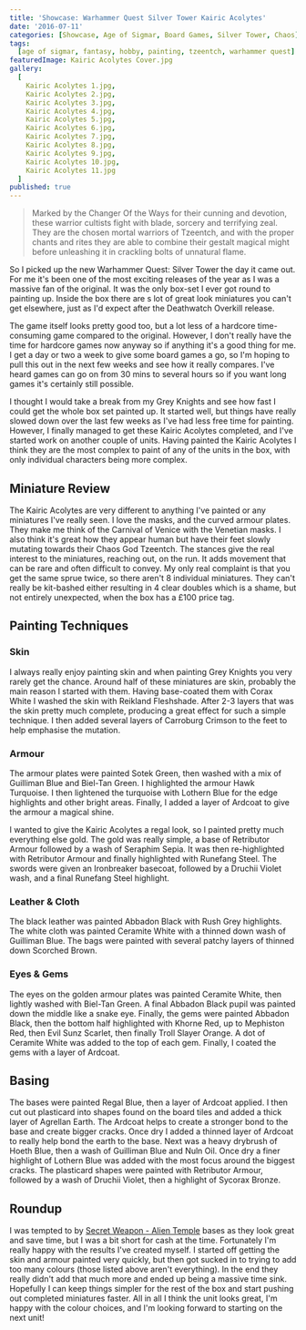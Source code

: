 ```yaml
---
title: 'Showcase: Warhammer Quest Silver Tower Kairic Acolytes'
date: '2016-07-11'
categories: [Showcase, Age of Sigmar, Board Games, Silver Tower, Chaos]
tags:
  [age of sigmar, fantasy, hobby, painting, tzeentch, warhammer quest]
featuredImage: Kairic Acolytes Cover.jpg
gallery:
  [
    Kairic Acolytes 1.jpg,
    Kairic Acolytes 2.jpg,
    Kairic Acolytes 3.jpg,
    Kairic Acolytes 4.jpg,
    Kairic Acolytes 5.jpg,
    Kairic Acolytes 6.jpg,
    Kairic Acolytes 7.jpg,
    Kairic Acolytes 8.jpg,
    Kairic Acolytes 9.jpg,
    Kairic Acolytes 10.jpg,
    Kairic Acolytes 11.jpg
  ]
published: true
---
```


> Marked by the Changer Of the Ways for their cunning and devotion, these warrior cultists fight with blade, sorcery
> and terrifying zeal. They are the chosen mortal warriors of Tzeentch, and with the proper chants and rites they are
> able to combine their gestalt magical might before unleashing it in crackling bolts of unnatural flame.

So I picked up the new Warhammer Quest: Silver Tower the day it came out. For me it's been one of the most exciting
releases of the year as I was a massive fan of the original. It was the only box-set I ever got round to painting up.
Inside the box there are s lot of great look miniatures you can't get elsewhere, just as I'd expect after the Deathwatch
Overkill release.

The game itself looks pretty good too, but a lot less of a hardcore time-consuming game compared to the original.
However, I don't really have the time for hardcore games now anyway so if anything it's a good thing for me. I get a
day or two a week to give some board games a go, so I'm hoping to pull this out in the next few weeks and see how it
really compares. I've heard games can go on from 30 mins to several hours so if you want long games it's certainly
still possible.

I thought I would take a break from my Grey Knights and see how fast I could get the whole box set painted up.
It started well, but things have really slowed down over the last few weeks as I've had less free time for painting.
However, I finally managed to get these Kairic Acolytes completed, and I've started work on another couple of units.
Having painted the Kairic Acolytes I think they are the most complex to paint of any of the units in the box, with only
individual characters being more complex.

## Miniature Review

The Kairic Acolytes are very different to anything I've painted or any miniatures I've really seen. I love the masks,
and the curved armour plates. They make me think of the Carnival of Venice with the Venetian masks. I also think it's
great how they appear human but have their feet slowly mutating towards their Chaos God Tzeentch. The stances give the
real interest to the miniatures, reaching out, on the run. It adds movement that can be rare and often difficult to
convey. My only real complaint is that you get the same sprue twice, so there aren't 8 individual miniatures. They
can't really be kit-bashed either resulting in 4 clear doubles which is a shame, but not entirely unexpected, when the
box has a £100 price tag.

## Painting Techniques

### Skin

I always really enjoy painting skin and when painting Grey Knights you very rarely get the chance. Around half of
these miniatures are skin, probably the main reason I started with them. Having base-coated them with Corax White I
washed the skin with Reikland Fleshshade. After 2-3 layers that was the skin pretty much complete, producing a great
effect for such a simple technique. I then added several layers of Carroburg Crimson to the feet to help emphasise the
mutation.

### Armour

The armour plates were painted Sotek Green, then washed with a mix of Guilliman Blue and Biel-Tan Green. I highlighted
the armour Hawk Turquoise. I then lightened the turquoise with Lothern Blue for the edge highlights and other bright
areas. Finally, I added a layer of Ardcoat to give the armour a magical shine.

I wanted to give the Kairic Acolytes a regal look, so I painted pretty much everything else gold. The gold was really
simple, a base of Retributor Armour followed by a wash of Seraphim Sepia. It was then re-highlighted with Retributor
Armour and finally highlighted with Runefang Steel. The swords were given an Ironbreaker basecoat, followed by a
Druchii Violet wash, and a final Runefang Steel highlight.

### Leather & Cloth

The black leather was painted Abbadon Black with Rush Grey highlights. The white cloth was painted Ceramite White
with a thinned down wash of Guilliman Blue. The bags were painted with several patchy layers of thinned down
Scorched Brown.

### Eyes & Gems

The eyes on the golden armour plates was painted Ceramite White, then lightly washed with Biel-Tan Green. A final
Abbadon Black pupil was painted down the middle like a snake eye. Finally, the gems were painted Abbadon Black, then
the bottom half highlighted with Khorne Red, up to Mephiston Red, then Evil Sunz Scarlet, then finally Troll Slayer
Orange. A dot of Ceramite White was added to the top of each gem. Finally, I coated the gems with a layer of Ardcoat.

## Basing

The bases were painted Regal Blue, then a layer of Ardcoat applied. I then cut out plasticard into shapes found on the
board tiles and added a thick layer of Agrellan Earth. The Ardcoat helps to create a stronger bond to the base and
create bigger cracks. Once dry I added a thinned layer of Ardcoat to really help bond the earth to the base. Next
was a heavy drybrush of Hoeth Blue, then a wash of Guilliman Blue and Nuln Oil. Once dry a finer highlight of Lothern
Blue was added with the most focus around the biggest cracks. The plasticard shapes were painted with Retributor Armour,
followed by a wash of Druchii Violet, then a highlight of Sycorax Bronze.

## Roundup

I was tempted to by
[Secret Weapon - Alien Temple](http://www.secretweaponminiatures.com/index.php?main_page=index&cPath=79_30_100) bases
as they look great and save time, but I was a bit short for cash at the time. Fortunately I'm really happy with the
results I've created myself. I started off getting the skin and armour painted very quickly, but then got sucked in to
trying to add too many colours (those listed above aren't everything). In the end they really didn't add that much more
and ended up being a massive time sink. Hopefully I can keep things simpler for the rest of the box and start pushing
out completed miniatures faster. All in all I think the unit looks great, I'm happy with the colour choices, and I'm
looking forward to starting on the next unit!
